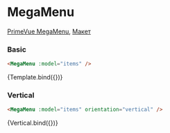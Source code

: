 

<Meta title="Prime/Menu/MegaMenu" />

# MegaMenu

[PrimeVue MegaMenu](https://primevue.org/megamenu), [Макет](<https://www.figma.com/design/4TYeki0MDLhfPGJstbIicf/UI-kit-PrimeFace--DS-?node-id=888-12875&m=dev>)

### Basic

```html dark
<MegaMenu :model="items" />
```

<Story name="Basic">{Template.bind({})}</Story>


### Vertical

```html dark
<MegaMenu :model="items" orientation="vertical" />
```

<Story name="Vertical">{Vertical.bind({})}</Story>